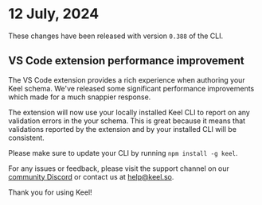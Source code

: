 
# 12 July, 2024

These changes have been released with version `0.388` of the CLI.

## VS Code extension performance improvement

The VS Code extension provides a rich experience when authoring your Keel schema.  We've released some significant performance improvements which made for a much snappier response. 

The extension will now use your locally installed Keel CLI to report on any validation errors in the your schema.  This is great because it means that validations reported by the extension and by your installed CLI will be consistent.

Please make sure to update your CLI by running `npm install -g keel`.

For any issues or feedback, please visit the support channel on our [community Discord](https://keel.so/discord) or contact us at [help@keel.so](mailto:help@keel.so).

Thank you for using Keel!
